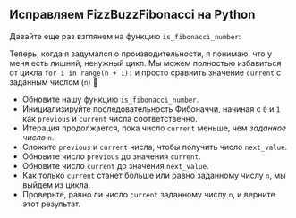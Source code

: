 
## Исправляем FizzBuzzFibonacci на Python

Давайте еще раз взглянем на функцию `is_fibonacci_number`:

<IsFibonacciNumberCode />

Теперь, когда я задумался о производительности, я понимаю, что у меня есть лишний, ненужный цикл.
Мы можем полностью избавиться от цикла `for i in range(n + 1):` и
просто сравнить значение `current` с заданным числом (`n`) 🤦

<IsFibonacciNumberFixCode />

- Обновите нашу функцию `is_fibonacci_number`.
- Инициализируйте последовательность Фибоначчи, начиная с `0` и `1` как `previous` и `current` числа соответственно.
- Итерация продолжается, пока число `current` меньше, чем _заданное число_ `n`.
- Сложите `previous` и `current` числа, чтобы получить число `next_value`.
- Обновите число `previous` до значения `current`.
- Обновите число `current` до значения `next_value`.
- Как только `current` станет больше или равно заданному числу `n`, мы выйдем из цикла.
- Проверьте, равно ли число `current` заданному числу `n`, и верните этот результат.